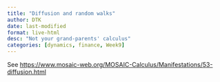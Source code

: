 ```yaml
---
title: "Diffusion and random walks"
author: DTK
date: last-modified
format: live-html
desc: "Not your grand-parents' calculus"
categories: [dynamics, finance, Week9]
---
```


See <https://www.mosaic-web.org/MOSAIC-Calculus/Manifestations/53-diffusion.html>
